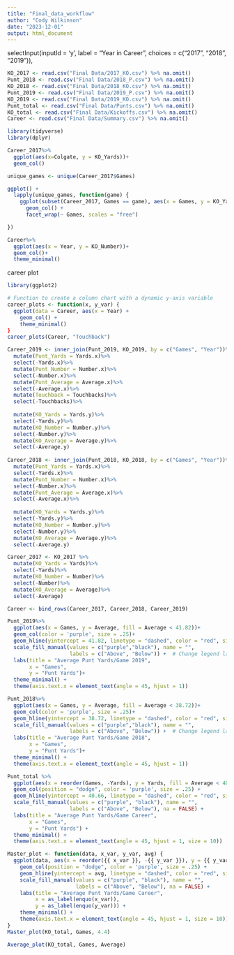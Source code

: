 ```yaml
---
title: "Final_data_workflow"
author: "Cody Wilkinson"
date: "2023-12-01"
output: html_document
---
```


 selectInput(inputId = 'y',
                label = "Year in Career",
                choices = c("2017", 
                            "2018",
                            "2019")),


```r
KO_2017 <- read.csv("Final Data/2017_KO.csv") %>% na.omit()
Punt_2018 <- read.csv("Final Data/2018_P.csv") %>% na.omit()
KO_2018 <- read.csv("Final Data/2018_KO.csv") %>% na.omit()
Punt_2019 <- read.csv("Final Data/2019_P.csv") %>% na.omit()
KO_2019 <- read.csv("Final Data/2019_KO.csv") %>% na.omit()
Punt_total <- read.csv("Final Data/Punts.csv") %>% na.omit()
KO_total <- read.csv("Final Data/Kickoffs.csv") %>% na.omit()
Career <- read.csv("Final Data/Summary.csv") %>% na.omit()

library(tidyverse)
library(dplyr)
```

```r
Career_2017%>%
  ggplot(aes(x=Colgate, y = KO_Yards))+
  geom_col()
```


```r
unique_games <- unique(Career_2017$Games)

ggplot() +
  lapply(unique_games, function(game) {
    ggplot(subset(Career_2017, Games == game), aes(x = Games, y = KO_Yards)) +
      geom_col() +
      facet_wrap(~ Games, scales = "free") 

})
```



```r
Career%>%
  ggplot(aes(x = Year, y = KO_Number))+
  geom_col()+
  theme_minimal()
```
career plot
```r
library(ggplot2)

# Function to create a column chart with a dynamic y-axis variable
career_plots <- function(x, y_var) {
  ggplot(data = Career, aes(x = Year) +
    geom_col() +
    theme_minimal()
}
career_plots(Career, "Touchback")
```

```r
Career_2019 <- inner_join(Punt_2019, KO_2019, by = c("Games", "Year"))%>%
  mutate(Punt_Yards = Yards.x)%>%
  select(-Yards.x)%>%
  mutate(Punt_Number = Number.x)%>%
  select(-Number.x)%>%
  mutate(Punt_Average = Average.x)%>%
  select(-Average.x)%>%
  mutate(Touchback = Touchbacks)%>%
  select(-Touchbacks)%>%
  
  mutate(KO_Yards = Yards.y)%>%
  select(-Yards.y)%>%
  mutate(KO_Number = Number.y)%>%
  select(-Number.y)%>%
  mutate(KO_Average = Average.y)%>%
  select(-Average.y)
  
Career_2018 <- inner_join(Punt_2018, KO_2018, by = c("Games", "Year"))%>%
  mutate(Punt_Yards = Yards.x)%>%
  select(-Yards.x)%>%
  mutate(Punt_Number = Number.x)%>%
  select(-Number.x)%>%
  mutate(Punt_Average = Average.x)%>%
  select(-Average.x)%>%
  
  mutate(KO_Yards = Yards.y)%>%
  select(-Yards.y)%>%
  mutate(KO_Number = Number.y)%>%
  select(-Number.y)%>%
  mutate(KO_Average = Average.y)%>%
  select(-Average.y)

Career_2017 <- KO_2017 %>%
  mutate(KO_Yards = Yards)%>%
  select(-Yards)%>%
  mutate(KO_Number = Number)%>%
  select(-Number)%>%
  mutate(KO_Average = Average)%>%
  select(-Average)

Career <- bind_rows(Career_2017, Career_2018, Career_2019)
```

```r
Punt_2019%>%
  ggplot(aes(x = Games, y = Average, fill = Average < 41.82))+
  geom_col(color = 'purple', size = .25)+
  geom_hline(yintercept = 41.82, linetype = "dashed", color = "red", size = 1) +
  scale_fill_manual(values = c("purple","black"), name = "",
                    labels = c("Above", "Below")) +  # Change legend labels
  labs(title = "Average Punt Yards/Game 2019",
       x = "Games",
       y = "Punt Yards")+
  theme_minimal() +
  theme(axis.text.x = element_text(angle = 45, hjust = 1))
```

```r
Punt_2018%>%
  ggplot(aes(x = Games, y = Average, fill = Average < 38.72))+
  geom_col(color = 'purple', size = .25)+
  geom_hline(yintercept = 38.72, linetype = "dashed", color = "red", size = 1)+
  scale_fill_manual(values = c("purple","black"), name = "",
                    labels = c("Above", "Below")) +  # Change legend labels
  labs(title = "Average Punt Yards/Game 2018",
       x = "Games",
       y = "Punt Yards")+
  theme_minimal() +
  theme(axis.text.x = element_text(angle = 45, hjust = 1))
```

```r
Punt_total %>%
  ggplot(aes(x = reorder(Games, -Yards), y = Yards, fill = Average < 40.66)) +
  geom_col(position = "dodge", color = 'purple', size = .25) +
  geom_hline(yintercept = 40.66, linetype = "dashed", color = "red", size = 1) +
  scale_fill_manual(values = c("purple", "black"), name = "",
                    labels = c("Above", "Below"), na = FALSE) +
  labs(title = "Average Punt Yards/Game Career",
       x = "Games",
       y = "Punt Yards") +
  theme_minimal() +
  theme(axis.text.x = element_text(angle = 45, hjust = 1, size = 10))
```

```r
Master_plot <- function(data, x_var, y_var, avg) {
  ggplot(data, aes(x = reorder({{ x_var }}, -{{ y_var }}), y = {{ y_var }}, fill = Average < avg)) +
    geom_col(position = "dodge", color = 'purple', size = .25) +
    geom_hline(yintercept = avg, linetype = "dashed", color = "red", size = 1) +
    scale_fill_manual(values = c("purple", "black"), name = "",
                      labels = c("Above", "Below"), na = FALSE) +
    labs(title = "Average Punt Yards/Game Career",
         x = as_label(enquo(x_var)),
         y = as_label(enquo(y_var))) +
    theme_minimal() +
    theme(axis.text.x = element_text(angle = 45, hjust = 1, size = 10))
}
Master_plot(KO_total, Games, 4.4)
```

```r
Average_plot(KO_total, Games, Average)
```

